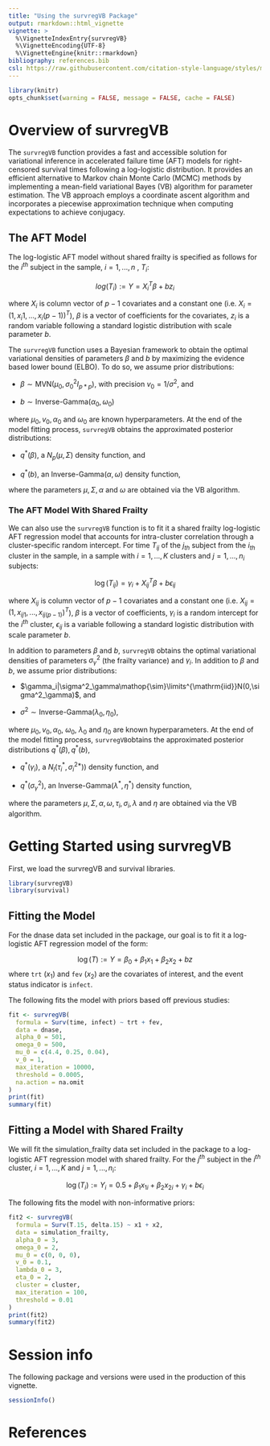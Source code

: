 ```yaml
---
title: "Using the survregVB Package"
output: rmarkdown::html_vignette
vignette: >
  %\VignetteIndexEntry{survregVB}
  %\VignetteEncoding{UTF-8}
  %\VignetteEngine{knitr::rmarkdown}
bibliography: references.bib
csl: https://raw.githubusercontent.com/citation-style-language/styles/master/apa.csl
---
```


```r
library(knitr)
opts_chunk$set(warning = FALSE, message = FALSE, cache = FALSE)
```

# Overview of survregVB

The `survregVB` function provides a fast and accessible solution for variational inference in accelerated failure time (AFT) models for right-censored survival times following a log-logistic distribution. It provides an efficient alternative to Markov chain Monte Carlo (MCMC) methods by implementing a mean-field variational Bayes (VB) algorithm for parameter estimation. The VB approach employs a coordinate ascent algorithm and incorporates a piecewise approximation technique when computing expectations to achieve conjugacy.

## The AFT Model

The log-logistic AFT model without shared frailty is specified as follows for the $i^{th}$ subject in the sample, $i=1,...,n$ , $T_i$:

$$
log(T_i):=Y=X_i^T\beta+bz_i
$$

where $X_i$ is column vector of $p-1$ covariates and a constant one (i.e. $X_i=(1,x_i1,...,x_i(p-1))^T$), $\beta$ is a vector of coefficients for the covariates, $z_i$ is a random variable following a standard logistic distribution with scale parameter $b$.

The `survregVB` function uses a Bayesian framework to obtain the optimal variational densities of parameters $\beta$ and $b$ by maximizing the evidence based lower bound (ELBO). To do so, we assume prior distributions:

-   $\beta\sim\text{MVN}(\mu_0,\sigma_0^2I_{p*p})$, with precision $v_0=1/\sigma^2$, and

-   $b\sim\text{Inverse-Gamma}(\alpha_0,\omega_0)$

where $\mu_0,v_0,\alpha_0$ and $\omega_0$ are known hyperparameters. At the end of the model fitting process, `survregVB` obtains the approximated posterior distributions:

-   $q^*(\beta)$, a $N_p(\mu,\Sigma)$ density function, and

-   $q^*(b)$, an $\text{Inverse-Gamma}(\alpha,\omega)$ density function,

where the parameters $\mu,\Sigma,\alpha$ and $\omega$ are obtained via the VB algorithm.

### The AFT Model With Shared Frailty

We can also use the `survregVB` function is to fit it a shared frailty log-logistic AFT regression model that accounts for intra-cluster correlation through a cluster-specific random intercept. For time $T_{ij}$ of the $j_{th}$ subject from the $i_{th}$ cluster in the sample, in a sample with $i=1,...,K$ clusters and $j=1,...,n_i$ subjects:

$$
\log(T_{ij})=\gamma_i+X_{ij}^T\beta+b\epsilon_{ij}
$$

where $X_{ij}$ is column vector of $p-1$ covariates and a constant one (i.e. $X_{ij}=(1,x_{ij1},...,x_{ij(p-1)})^T$), $\beta$ is a vector of coefficients, $\gamma_i$ is a random intercept for the $i^{th}$ cluster, $\epsilon_{ij}$ is a variable following a standard logistic distribution with scale parameter $b$.

In addition to parameters $\beta$ and $b$, `survregVB` obtains the optimal variational densities of parameters $\sigma^2_\gamma$ (the frailty variance) and $\gamma_i$. In addition to $\beta$ and $b$, we assume prior distributions:

-   $\gamma_i|\sigma^2_\gamma\mathop{\sim}\limits^{\mathrm{iid}}N(0,\sigma^2_\gamma)$, and

-   $\sigma^2\sim\text{Inverse-Gamma}(\lambda_0,\eta_0)$,

where $\mu_0,v_0,\alpha_0$, $\omega_0$, $\lambda_0$ and $\eta_0$ are known hyperparameters. At the end of the model fitting process, `survregVB`obtains the approximated posterior distributions $q^*(\beta), q^*(b)$,

-   $q^*(\gamma_i)$, a $N_l(\tau^*_i,\sigma^{2*}_i))$ density function, and

-   $q^*(\sigma^2_\gamma)$, an $\text{Inverse-Gamma}(\lambda^*,\eta^*)$ density function,

where the parameters $\mu,\Sigma,\alpha,\omega,\tau_i, \sigma_i, \lambda$ and $\eta$ are obtained via the VB algorithm.

# Getting Started using survregVB

First, we load the survregVB and survival libraries.

```r
library(survregVB)
library(survival)
```

## Fitting the Model

For the dnase data set included in the package, our goal is to fit it a log-logistic AFT regression model of the form:

$$
\log(T):=Y=\beta_0+\beta_1x_1+\beta_2x_2+bz
$$ where `trt` ($x_1$) and `fev` ($x_2$) are the covariates of interest, and the event status indicator is `infect`.

The following fits the model with priors based off previous studies:

```r
fit <- survregVB(
  formula = Surv(time, infect) ~ trt + fev,
  data = dnase,
  alpha_0 = 501,
  omega_0 = 500,
  mu_0 = c(4.4, 0.25, 0.04),
  v_0 = 1,
  max_iteration = 10000,
  threshold = 0.0005,
  na.action = na.omit
)
print(fit)
summary(fit)
```

## Fitting a Model with Shared Frailty

We will fit the simulation_frailty data set included in the package to a log-logistic AFT regression model with shared frailty. For the $j^{th}$ subject in the $i^{th}$ cluster, $i=1,...,K$ and $j=1,...,n_i$:

$$
\log(T_i):=Y_i=0.5+\beta_1x_{1i}+\beta_2x_{2i}+\gamma_i+b\epsilon_i
$$

The following fits the model with non-informative priors:

```r
fit2 <- survregVB(
  formula = Surv(T.15, delta.15) ~ x1 + x2,
  data = simulation_frailty,
  alpha_0 = 3,
  omega_0 = 2,
  mu_0 = c(0, 0, 0),
  v_0 = 0.1,
  lambda_0 = 3,
  eta_0 = 2,
  cluster = cluster,
  max_iteration = 100,
  threshold = 0.01
)
print(fit2)
summary(fit2)
```

# Session info

The following package and versions were used in the production of this vignette.

```r
sessionInfo()
```

# References
